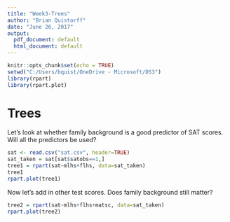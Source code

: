 ---
title: "Week3-Trees"
author: "Brian Quistorff"
date: "June 26, 2017"
output:
  pdf_document: default
  html_document: default
---

```{r setup, include=FALSE}
knitr::opts_chunk$set(echo = TRUE)
setwd("C:/Users/bquist/OneDrive - Microsoft/DS3")
library(rpart)
library(rpart.plot)
```

# Trees

Let's look at whether family background is a good predictor of SAT scores. Will all the predictors be used?

```{r sat_background}
sat <- read.csv("sat.csv", header=TRUE)
sat_taken = sat[sat$satobs==1,]
tree1 = rpart(sat~mlhs+flhs, data=sat_taken)
tree1
rpart.plot(tree1)
```

Now let's add in other test scores. Does family background still matter?

```{r sat_background_fam}
tree2 = rpart(sat~mlhs+flhs+matsc, data=sat_taken)
rpart.plot(tree2)
```


